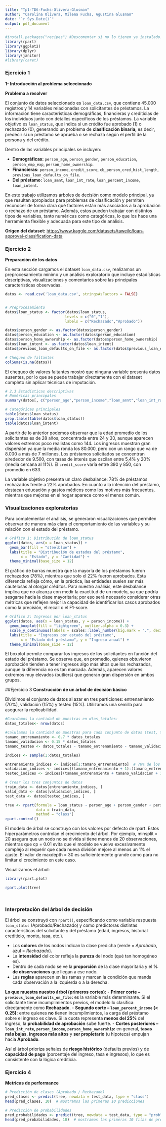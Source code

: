 ```yaml
---
title: "Tp1-TD6-Fuchs-Olivera-Glusman"
author: "Carolina Olivera, Milena Fuchs, Agustina Glusman"
date: "`r Sys.Date()`"
output: pdf_document
---
```


```r
#install.packages("recipes") #Descomentar si no lo tienen ya instalado.
library(rpart)
library(ggplot2)
library(dplyr)
library(janitor)
#library(caret)
```

### Ejercicio 1

**1- Introducción al problema seleccionado**

**Problema a resolver**

El conjunto de datos seleccionado es `loan_data.csv`, que contiene 45.000 registros y 14 variables relacionadas con solicitantes de préstamos. La información tiene características demográficas, financieras y crediticias de los individuos junto con detalles específicos de los préstamos. La variable objetivo es `loan_status`, que indica si un crédito fue aprobado (1) o rechazado (0), generando un problema de **clasificación binaria**, es decir, predecir si un préstamo se aprueba o se rechaza según el perfil de la persona y del crédito.

Dentro de las variables principales se incluyen:

-   **Demográficas:** `person_age`, `person_gender`, `person_education`, `person_emp_exp`, `person_home_ownership`.\
-   **Financieras:** `person_income`, `credit_score`, `cb_person_cred_hist_length`, `previous_loan_defaults_on_file`.\
-   **Del préstamo:** `loan_amnt`, `loan_int_rate`, `loan_percent_income`, `loan_intent`.

En este trabajo utilizamos árboles de decisión como modelo principal, ya que resultan apropiados para problemas de clasificación y permiten reconocer de forma clara qué factores están más asociados a la aprobación o rechazo de un préstamo. Además, estos pueden trabajar con distintos tipos de variables, tanto numéricas como categóricas, lo que los hace una herramienta flexible y adecuada para este tipo de análisis.

**Origen del dataset:** <https://www.kaggle.com/datasets/taweilo/loan-approval-classification-data>

### Ejercicio 2

**Preparación de los datos**

En esta sección cargamos el dataset `loan_data.csv`, realizamos un preprocesamiento mínimo y un análisis exploratorio que incluye estadísticas descriptivas, visualizaciones y comentarios sobre las principales características observadas.

```r
datos <- read.csv('loan_data.csv', stringsAsFactors = FALSE)


# Preprocesamiento
datos$loan_status <- factor(datos$loan_status,
                           levels = c("0","1"),
                           labels = c("Rechazado","Aprobado"))

datos$person_gender <- as.factor(datos$person_gender)
datos$person_education <- as.factor(datos$person_education)
datos$person_home_ownership <- as.factor(datos$person_home_ownership)
datos$loan_intent <- as.factor(datos$loan_intent)
datos$previous_loan_defaults_on_file <- as.factor(datos$previous_loan_defaults_on_file)

# Chequeo de faltantes
colSums(is.na(datos))

```

El chequeo de valores faltantes mostró que ninguna variable presenta datos ausentes, por lo que se puede trabajar directamente con el dataset completo sin aplicar técnicas de imputación.

```r

# 2.3 Estadísticas descriptivas
# Numéricas principales
summary(datos[, c("person_age","person_income","loan_amnt","loan_int_rate","credit_score")])

# Categóricas principales
table(datos$loan_status)
prop.table(table(datos$loan_status))
table(datos$loan_intent)

```

A partir de lo anterior podemos observar que la edad promedio de los solicitantes es de 28 años, concentrada entre 24 y 30, aunque aparecen valores extremos poco realistas como 144. Los ingresos muestran gran dispersión ya que la media ronda los 80.000, pero con un rango que va de 8.000 a más de 7 millones. Los préstamos solicitados se concentran alrededor de 9.500, con tasas de interés que oscilan entre 5,4% y 20% (media cercana al 11%). El `credit_score` varía entre 390 y 850, con promedio en 633.

La variable objetivo presenta un claro desbalance: 78% de préstamos rechazados frente a 22% aprobados. En cuanto a la intención del préstamo, destacan educación y gastos médicos como los motivos más frecuentes, mientras que mejoras en el hogar aparece como el menos común.

### Visualizaciones exploratorias

Para complementar el análisis, se generaron visualizaciones que permiten observar de manera más clara el comportamiento de las variables y su relación con el estado del préstamo.

```r
# Gráfico 1: Distribución de loan_status
ggplot(datos, aes(x = loan_status)) +
  geom_bar(fill = "steelblue") +
  labs(title = "Distribución de estados del préstamo",
       x = "Estado", y = "Cantidad") +
  theme_minimal(base_size = 12)

```

El gráfico de barras muestra que la mayoría de los préstamos fueron rechazados (78%), mientras que solo el 22% fueron aprobados. Esta diferencia refleja cómo, en la práctica, las entidades suelen ser más cautelosas al otorgar créditos. Para nuestro análisis, este desbalance implica que no alcanza con medir la exactitud de un modelo, ya que podría sesgarse hacia la clase mayoritaria; por eso será necesario considerar otras métricas que reflejen mejor la capacidad de identificar los casos aprobados como la precisión, el recall o el F1-score.

```r
# Gráfico 2: Ingresos por loan_status
ggplot(datos, aes(x = loan_status, y = person_income)) +
  geom_boxplot(fill = "lightgreen", outlier.alpha = 0.3) +
  scale_y_continuous(labels = scales::label_number(big.mark = ".", decimal.mark = ",")) +
  labs(title = "Ingresos por estado del préstamo",
       x = "Estado del préstamo", y = "Ingreso anual") +
  theme_minimal(base_size = 12)

```

El boxplot permite comparar los ingresos de los solicitantes en función del estado del préstamo. Se observa que, en promedio, quienes obtuvieron aprobación tienden a tener ingresos algo más altos que los rechazados, aunque la diferencia no es tan marcada. Además, aparecen valores extremos muy elevados (outliers) que generan gran dispersión en ambos grupos.

##Ejercicio 3 **Construcción de un árbol de decisión básico**

Dividimos el conjunto de datos al azar en tres particiones: entrenamiento (70%), validación (15%) y testeo (15%). Utilizamos una semilla para asegurar la replicabilidad.

```r


#Guardamos la cantidad de muestras en dtos_totales:
datos_totales<- nrow(datos)

#calulamos la cantidad de muestras para cada conjunto de datos (test, train y validation):
tamano_entrenamiento <- 0.7 * datos_totales
tamano_validacion <- 0.15 * datos_totales
tamano_testeo <- datos_totales - tamano_entrenamiento - tamano_validacion

indices <- sample(1:datos_totales)

entrenamiento_indices <- indices[1:tamano_entrenamiento]  # 70% de los datos
validacion_indices <- indices[(tamano_entrenamiento + 1):(tamano_entrenamiento + tamano_validacion)]  # 15% de los datos
testeo_indices <- indices[(tamano_entrenamiento + tamano_validacion + 1):datos_totales]  # 15% restantes

# Crear los tres conjuntos de datos
train_data <- datos[entrenamiento_indices, ]
valid_data <- datos[validacion_indices, ]
test_data <- datos[testeo_indices, ]
```

```r
tree <- rpart(formula = loan_status ~ person_age + person_gender + person_education + person_income + person_emp_exp + person_home_ownership + loan_amnt + loan_intent + loan_int_rate + loan_percent_income+ cb_person_cred_hist_length+ credit_score+ previous_loan_defaults_on_file, 
              data = train_data, 
              method = "class")
rpart.control()

```

El modelo de árbol se construyó con los valores por defecto de rpart. Estos hiperparámetros controlan el crecimiento del árbol. Por ejemplo, minsplit = 20 asegura que un nodo no se divida si tiene menos de 20 observaciones, mientras que cp = 0.01 evita que el modelo se vuelva excesivamente complejo al requerir que cada nueva división mejore al menos un 1% el ajuste. El valor de maxdepth = 30 es suficientemente grande como para no limitar el crecimiento en este caso.

Visualizamos el árbol:

```r
library(rpart.plot)

rpart.plot(tree)

 
```

### Interpretación del árbol de decisión

El árbol se construyó con `rpart()`, especificando como variable respuesta `loan_status` (Aprobado/Rechazado) y como predictoras distintas características del solicitante y del préstamo (edad, ingresos, historial crediticio, monto, tasa, etc.).

-   Los **colores** de los nodos indican la clase predicha (verde = *Aprobado*, azul = *Rechazado*).
-   La **intensidad** del color refleja la **pureza** del nodo (qué tan homogéneo es).
-   Dentro de cada nodo se ve la **proporción** de la clase mayoritaria y el **% de observaciones** que llegan a ese nodo.
-   Las **reglas** aparecen en las ramas y marcan la condición que manda cada observación a la izquierda o a la derecha.

**Lo que muestra nuestro árbol (primeros cortes):** - **Primer corte -- `previous_loan_defaults_on_file`:** es la variable más determinante. Si el solicitante tiene incumplimientos previos, el modelo lo clasifica directamente como **Rechazado**. - **Segundo corte -- `loan_percent_income` (\< 0.25):** entre quienes **no** tienen incumplimientos, la carga del préstamo sobre el ingreso es clave. Si la cuota representa **menos del 25%** del ingreso, la **probabilidad de aprobación** sube fuerte. - **Cortes posteriores -- `loan_int_rate`, `person_income`, `person_home_ownership`:** en general, **tasas más bajas**, **ingresos más altos** y **ser propietario** (u hipoteca) empujan hacia **Aprobado**.

Así el árbol prioriza señales de **riesgo histórico** (defaults previos) y de **capacidad de pago** (porcentaje del ingreso, tasa e ingresos), lo que es consistente con la lógica crediticia.

### Ejercicio 4

**Metricas de performance**

```r

# Predicción de clases (Aprobado / Rechazado)
pred_clases <- predict(tree, newdata = test_data, type = "class")
head(pred_clases, 10)  # mostramos las primeras 10 predicciones

# Predicción de probabilidades
pred_probabilidades <- predict(tree, newdata = test_data, type = "prob")
head(pred_probabilidades, 10)  # mostramos las primeras 10 filas de probabilidades

```


```r


```